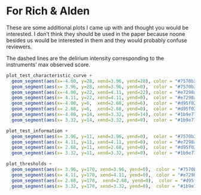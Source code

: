 
# For Rich & Alden

These are some additional plots I came up with and thought you would be interested.  I don't think they should be used  in the paper because noone besides us would be interested in them and they would probably confuse reviewers.  

The dashed lines are the delirium intensity corresponding to the instruments' max observed score.


```r

plot_test_characteristic_curve +
  geom_segment(aes(x=-4.00, y=28, xend=3.96, yend=28), color = "#7570b3", linetype=2) +
  geom_segment(aes(x= 3.96, y=28, xend=3.96, yend=0),  color = "#7570b3", linetype=2) +
  geom_segment(aes(x=-4.00, y=22, xend=4.11, yend=22), color = "#e7298a", linetype=2) +
  geom_segment(aes(x= 4.11, y=22, xend=4.11, yend=0),  color = "#e7298a", linetype=2) +
  geom_segment(aes(x=-4.00, y=6,  xend=2.68, yend=6),  color = "#d95f02", linetype=2) +
  geom_segment(aes(x= 2.68, y=6,  xend=2.68, yend=0),  color = "#d95f02", linetype=2) +
  geom_segment(aes(x=-4.00, y=14, xend=3.32, yend=14), color = "#1b9e77", linetype=2) +
  geom_segment(aes(x= 3.32, y=14, xend=3.32, yend=0),  color = "#1b9e77", linetype=2)

```

```r
plot_test_information +
  geom_segment(aes(x= 3.96, y=11, xend=3.96, yend=0),  color = "#7570b3", linetype=2) +
  geom_segment(aes(x= 4.11, y=11, xend=4.11, yend=0),  color = "#e7298a", linetype=2) +
  geom_segment(aes(x= 2.68, y=11, xend=2.68, yend=0),  color = "#d95f02", linetype=2) +
  geom_segment(aes(x= 3.32, y=11, xend=3.32, yend=0),  color = "#1b9e77", linetype=2)

```

```r
plot_thresholds +
  geom_segment(aes(x= 3.96, y=170, xend=3.96, yend=0),  color = "#7570b3", linetype=2) +
  geom_segment(aes(x= 4.11, y=170, xend=4.11, yend=0),  color = "#e7298a", linetype=2) +
  geom_segment(aes(x= 2.68, y=170,  xend=2.68, yend=0),  color = "#d95f02", linetype=2) +
  geom_segment(aes(x= 3.32, y=170, xend=3.32, yend=0),  color = "#1b9e77", linetype=2)

```

